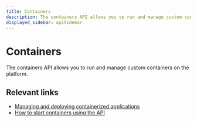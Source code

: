 ```yaml
---
title: Containers
description: The containers API allows you to run and manage custom containers on the platform.
displayed_sidebar: apiSidebar
---
```



# Containers

The containers API allows you to run and manage custom containers on the platform.

## Relevant links

- [Managing and deploying containerized applications](/docs/v2/platform/workloads/containers)
- [How to start containers using the API](/docs/v2/api/howtos/create-container)

<OperationDocCardList apiVersion="v2" tag="Container" />

